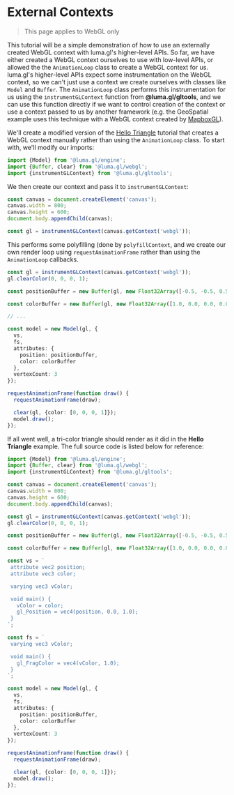 
# External Contexts

> This page applies to WebGL only


This tutorial will be a simple demonstration of how to use an externally created WebGL context with luma.gl's higher-level APIs. So far, we have either created a WebGL context ourselves to use with low-level APIs, or allowed the the `AnimationLoop` class to create a WebGL context for us. luma.gl's higher-level APIs expect some instrumentation on the WebGL context, so we can't just use a context we create ourselves with classes like `Model` and `Buffer`. The `AnimationLoop` class performs this instrumentation for us using the `instrumentGLContext` function from **@luma.gl/gltools**, and we can use this function directly if we want to control creation of the context or use a context passed to us by another framework (e.g. the GeoSpatial example uses this technique with a WebGL context created by [MapboxGL](https://docs.mapbox.com/mapbox-gl-js/api/)).

We'll create a modified version of the [Hello Triangle](/docs/getting-started/hello-triangle) tutorial that creates a WebGL context manually rather than using the `AnimationLoop` class. To start with, we'll modify our imports:

```typescript
import {Model} from '@luma.gl/engine';
import {Buffer, clear} from '@luma.gl/webgl';
import {instrumentGLContext} from '@luma.gl/gltools';
```

We then create our context and pass it to `instrumentGLContext`:

```typescript
const canvas = document.createElement('canvas');
canvas.width = 800;
canvas.height = 600;
document.body.appendChild(canvas);

const gl = instrumentGLContext(canvas.getContext('webgl'));
```

This performs some polyfilling (done by `polyfillContext`, and we create our own render loop using `requestAnimationFrame` rather than using the `AnimationLoop` callbacks.

```typescript
const gl = instrumentGLContext(canvas.getContext('webgl'));
gl.clearColor(0, 0, 0, 1);

const positionBuffer = new Buffer(gl, new Float32Array([-0.5, -0.5, 0.5, -0.5, 0.0, 0.5]));

const colorBuffer = new Buffer(gl, new Float32Array([1.0, 0.0, 0.0, 0.0, 1.0, 0.0, 0.0, 0.0, 1.0]));

// ...

const model = new Model(gl, {
  vs,
  fs,
  attributes: {
    position: positionBuffer,
    color: colorBuffer
  },
  vertexCount: 3
});

requestAnimationFrame(function draw() {
  requestAnimationFrame(draw);

  clear(gl, {color: [0, 0, 0, 1]});
  model.draw();
});
```

If all went well, a tri-color triangle should render as it did in the **Hello Triangle** example. The full source code is listed below for reference:

```typescript
import {Model} from '@luma.gl/engine';
import {Buffer, clear} from '@luma.gl/webgl';
import {instrumentGLContext} from '@luma.gl/gltools';

const canvas = document.createElement('canvas');
canvas.width = 800;
canvas.height = 600;
document.body.appendChild(canvas);

const gl = instrumentGLContext(canvas.getContext('webgl'));
gl.clearColor(0, 0, 0, 1);

const positionBuffer = new Buffer(gl, new Float32Array([-0.5, -0.5, 0.5, -0.5, 0.0, 0.5]));

const colorBuffer = new Buffer(gl, new Float32Array([1.0, 0.0, 0.0, 0.0, 1.0, 0.0, 0.0, 0.0, 1.0]));

const vs = `
 attribute vec2 position;
 attribute vec3 color;

 varying vec3 vColor;

 void main() {
   vColor = color;
   gl_Position = vec4(position, 0.0, 1.0);
 }
`;

const fs = `
 varying vec3 vColor;

 void main() {
   gl_FragColor = vec4(vColor, 1.0);
 }
`;

const model = new Model(gl, {
  vs,
  fs,
  attributes: {
    position: positionBuffer,
    color: colorBuffer
  },
  vertexCount: 3
});

requestAnimationFrame(function draw() {
  requestAnimationFrame(draw);

  clear(gl, {color: [0, 0, 0, 1]});
  model.draw();
});
```
